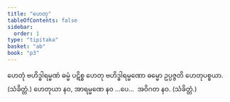 ```yaml
---
title: "ဟေတု"
tableOfContents: false
sidebar:
  order: 1
type: "tipitaka"
basket: "ab"
book: "p3"
---
```



<DynamicBreadcrumb />

<Division number="533" book="p3" e="ch" v="39" p="320">

<Paragraph number="1198" book="p3">
ဟေတုံ ဗဟိဒ္ဓါရမ္မဏံ ဓမ္မံ ပဋိစ္စ ဟေတု ဗဟိဒ္ဓါရမ္မဏော ဓမ္မော ဥပ္ပဇ္ဇတိ ဟေတုပစ္စယာ. (သံခိတ္တံ.)
</Paragraph>

</Division>
<Division number="534" book="p3" e="ch" v="39" p="320">

<Paragraph number="1199" book="p3">
ဟေတုယာ နဝ, အာရမ္မဏေ နဝ …ပေ…  အဝိဂတ နဝ. (သံခိတ္တံ.)
</Paragraph>
</Division>